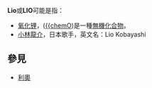 {{Wiktionary|lio}}
'''Lio'''或'''LIO'''可能是指：
{{TOC right}}

*[[氧化锂|氧化锂]]，([[Lithium|{{chem]][[Oxygen|O]])是一種[[無機|無機]][[化合物|化合物]]。
*[[小林龍介|小林龍介]]，日本歌手，英文名：Lio Kobayashi 

== 參見 ==
* [[利奧|利奧]]

{{消歧义|cat=非中文名称消歧义|L}}